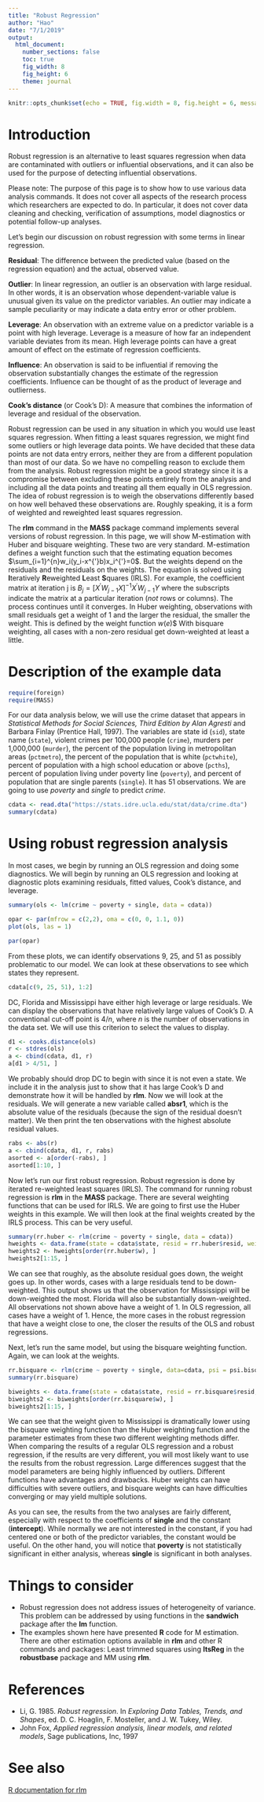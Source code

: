 ```yaml
---
title: "Robust Regression"
author: "Hao"
date: "7/1/2019"
output: 
  html_document:
    number_sections: false
    toc: true
    fig_width: 8
    fig_height: 6
    theme: journal
---
```


```r
knitr::opts_chunk$set(echo = TRUE, fig.width = 8, fig.height = 6, message = F, warning = F)
```

# **Introduction**

Robust regression is an alternative to least squares regression when data are contaminated with outliers or influential observations, and it can also be used for the purpose of detecting influential observations.

Please note: The purpose of this page is to show how to use various data analysis commands. It does not cover all aspects of the research process which researchers are expected to do. In particular, it does not cover data cleaning and checking, verification of assumptions, model diagnostics or potential follow-up analyses.

Let’s begin our discussion on robust regression with some terms in linear regression.

**Residual**: The difference between the predicted value (based on the regression equation) and the actual, observed value.

**Outlier**: In linear regression, an outlier is an observation with large residual. In other words, it is an observation whose dependent-variable value is unusual given its value on the predictor variables. An outlier may indicate a sample peculiarity or may indicate a data entry error or other problem.

**Leverage**: An observation with an extreme value on a predictor variable is a point with high leverage. Leverage is a measure of how far an independent variable deviates from its mean. High leverage points can have a great amount of effect on the estimate of regression coefficients.

**Influence**: An observation is said to be influential if removing the observation substantially changes the estimate of the regression coefficients. Influence can be thought of as the product of leverage and outlierness.

**Cook’s distance** (or Cook’s D): A measure that combines the information of leverage and residual of the observation.

Robust regression can be used in any situation in which you would use least squares regression. When fitting a least squares regression, we might find some outliers or high leverage data points. We have decided that these data points are not data entry errors, neither they are from a different population than most of our data. So we have no compelling reason to exclude them from the analysis. Robust regression might be a good strategy since it is a compromise between excluding these points entirely from the analysis and including all the data points and treating all them equally in OLS regression. The idea of robust regression is to weigh the observations differently based on how well behaved these observations are. Roughly speaking, it is a form of weighted and reweighted least squares regression.

The **rlm** command in the **MASS** package command implements several versions of robust regression. In this page, we will show M-estimation with Huber and bisquare weighting. These two are very standard. M-estimation defines a weight function such that the estimating equation becomes $\sum_{i=1}^{n}w_i(y_i-x^{'}b)x_i^{'}=0$. But the weights depend on the residuals and the residuals on the weights. The equation is solved using **I**teratively **R**eweighted **L**east **S**quares (IRLS). For example, the coefficient matrix at iteration j is $B_j=[X^{'}W_{j-1}X]^{-1}X^{'}W_{j-1}Y$ where the subscripts indicate the matrix at a particular iteration (*not* rows or columns). The process continues until it converges. In Huber weighting, observations with small residuals get a weight of 1 and the larger the residual, the smaller the weight. This is defined by the weight function
$w(e)$$
With bisquare weighting, all cases with a non-zero residual get down-weighted at least a little.

# **Description of the example data**

```r
require(foreign)
require(MASS)
```

For our data analysis below, we will use the crime dataset that appears in *Statistical Methods for Social Sciences, Third Edition by Alan Agresti* and Barbara Finlay (Prentice Hall, 1997). The variables are state id (`sid`), state name (`state`), violent crimes per 100,000 people (`crime`), murders per 1,000,000 (`murder`), the percent of the population living in metropolitan areas (`pctmetro`), the percent of the population that is white (`pctwhite`), percent of population with a high school education or above (`pcths`), percent of population living under poverty line (`poverty`), and percent of population that are single parents (`single`). It has 51 observations. We are going to use *poverty* and *single* to predict *crime*.

```r
cdata <- read.dta("https://stats.idre.ucla.edu/stat/data/crime.dta")
summary(cdata)
```


# **Using robust regression analysis**

In most cases, we begin by running an OLS regression and doing some diagnostics. We will begin by running an OLS regression and looking at diagnostic plots examining residuals, fitted values, Cook’s distance, and leverage.

```r
summary(ols <- lm(crime ~ poverty + single, data = cdata))

opar <- par(mfrow = c(2,2), oma = c(0, 0, 1.1, 0))
plot(ols, las = 1)

par(opar)
```

From these plots, we can identify observations 9, 25, and 51 as possibly problematic to our model. We can look at these observations to see which states they represent.

```r
cdata[c(9, 25, 51), 1:2]
```

DC, Florida and Mississippi have either high leverage or large residuals. We can display the observations that have relatively large values of Cook’s D. A conventional cut-off point is $4/n$, where $n$ is the number of observations in the data set. We will use this criterion to select the values to display.

```r
d1 <- cooks.distance(ols)
r <- stdres(ols)
a <- cbind(cdata, d1, r)
a[d1 > 4/51, ]
```

We probably should drop DC to begin with since it is not even a state. We include it in the analysis just to show that it has large Cook’s D and demonstrate how it will be handled by **rlm**. Now we will look at the residuals. We will generate a new variable called **absr1**, which is the absolute value of the residuals (because the sign of the residual doesn’t matter). We then print the ten observations with the highest absolute residual values.

```r
rabs <- abs(r)
a <- cbind(cdata, d1, r, rabs)
asorted <- a[order(-rabs), ]
asorted[1:10, ]
```

Now let’s run our first robust regression. Robust regression is done by iterated re-weighted least squares (IRLS). The command for running robust regression is **rlm** in the **MASS** package. There are several weighting functions that can be used for IRLS. We are going to first use the Huber weights in this example. We will then look at the final weights created by the IRLS process. This can be very useful.

```r
summary(rr.huber <- rlm(crime ~ poverty + single, data = cdata))
hweights <- data.frame(state = cdata$state, resid = rr.huber$resid, weight = rr.huber$w)
hweights2 <- hweights[order(rr.huber$w), ]
hweights2[1:15, ]
```

We can see that roughly, as the absolute residual goes down, the weight goes up. In other words, cases with a large residuals tend to be down-weighted. This output shows us that the observation for Mississippi will be down-weighted the most. Florida will also be substantially down-weighted. All observations not shown above have a weight of 1. In OLS regression, all cases have a weight of 1. Hence, the more cases in the robust regression that have a weight close to one, the closer the results of the OLS and robust regressions.

Next, let’s run the same model, but using the bisquare weighting function. Again, we can look at the weights.

```r
rr.bisquare <- rlm(crime ~ poverty + single, data=cdata, psi = psi.bisquare)
summary(rr.bisquare)

biweights <- data.frame(state = cdata$state, resid = rr.bisquare$resid, weight = rr.bisquare$w)
biweights2 <- biweights[order(rr.bisquare$w), ]
biweights2[1:15, ]
```

We can see that the weight given to Mississippi is dramatically lower using the bisquare weighting function than the Huber weighting function and the parameter estimates from these two different weighting methods differ. When comparing the results of a regular OLS regression and a robust regression, if the results are very different, you will most likely want to use the results from the robust regression. Large differences suggest that the model parameters are being highly influenced by outliers. Different functions have advantages and drawbacks. Huber weights can have difficulties with severe outliers, and bisquare weights can have difficulties converging or may yield multiple solutions.

As you can see, the results from the two analyses are fairly different, especially with respect to the coefficients of **single** and the constant (**intercept**). While normally we are not interested in the constant, if you had centered one or both of the predictor variables, the constant would be useful. On the other hand, you will notice that **poverty** is not statistically significant in either analysis, whereas **single** is significant in both analyses.

# **Things to consider**

  - Robust regression does not address issues of heterogeneity of variance. This problem can be addressed by using functions in the **sandwich** package after the **lm** function.
  - The examples shown here have presented **R** code for M estimation. There are other estimation options available in **rlm** and other R commands and packages: Least trimmed squares using **ltsReg** in the **robustbase** package and MM using **rlm**.

# **References**

  - Li, G. 1985. *Robust regression*. In *Exploring Data Tables, Trends, and Shapes*, ed. D. C. Hoaglin, F. Mosteller, and J. W. Tukey, Wiley.
  - John Fox, *Applied regression analysis, linear models, and related models*, Sage publications, Inc, 1997


# **See also**

[R documentation for rlm](https://stat.ethz.ch/R-manual/R-patched/library/MASS/html/rlm.html)
